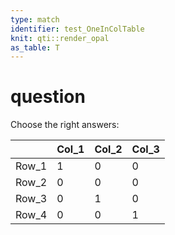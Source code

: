 ```yaml
---
type: match
identifier: test_OneInColTable
knit: qti::render_opal
as_table: T
---
```


# question

Choose the right answers:

|     |Col_1 |Col_2|Col_3|
|-----|------|-----|-----|
|Row_1| 1    | 0   | 0   | 
|Row_2| 0    | 0   | 0   | 
|Row_3| 0    | 1   | 0   |
|Row_4| 0    | 0   | 1   |
